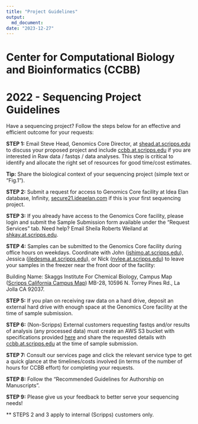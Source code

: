```yaml
---
title: "Project Guidelines"
output: 
  md_document:
date: "2023-12-27"
---
```


# Center for Computational Biology and Bioinformatics (CCBB)

# 2022 - Sequencing Project Guidelines


Have a sequencing project? Follow the steps below for an effective and efficient outcome for your requests:




**STEP 1:** Email Steve Head, Genomics Core Director, at <a href="mailto:shead.at.scripps.edu">shead.at.scripps.edu</a> to discuss your proposed project and include <a href="mailto:ccbb.at.scripps.edu">ccbb.at.scripps.edu</a> if you are interested in Raw data / fastqs / data analyses. This step is critical to identify and allocate the right set of resources for good time/cost estimates.


**Tip:** Share the biological context of your sequencing project (simple text or “Fig.1”).




**STEP 2:** Submit a request for access to Genomics Core facility at Idea Elan database, Infinity, <a href="https://secure21.ideaelan.com/secure/public/applogin.aspx">secure21.ideaelan.com</a> if this is your first sequencing project.


**STEP 3:** If you already have access to the Genomics Core facility, please login and submit the Sample Submission form available under the “Request Services” tab. Need help? Email Sheila Roberts Weiland at <a href="mailto:shkay.at.scripps.edu">shkay.at.scripps.edu</a>.




**STEP 4:** Samples can be submitted to the Genomics Core facility during office hours on weekdays. Coordinate with John (<a href="mailto:jshimo.at.scripps.edu">jshimo.at.scripps.edu</a>), Jessica (<a href="mailto:jledesma.at.scripps.edu">jledesma.at.scripps.edu</a>), or Nick (<a href="mailto:nvlee.at.scripps.edu">nvlee.at.scripps.edu</a>) to leave your samples in the freezer near the front door of the facility:


Building Name: Skaggs Institute For Chemical Biology, Campus Map (<a href="https://www.scripps.edu/_files/pdfs/footer/contact/scripps-california-campus-map.pdf">Scripps California Campus Map</a>) MB-28, 10596 N. Torrey Pines Rd., La Jolla CA 92037.




**STEP 5:** If you plan on receiving raw data on a hard drive, deposit an external hard drive with enough space at the Genomics Core facility at the time of sample submission.




**STEP 6:** (Non-Scripps) External customers requesting fastqs and/or results of analysis (any processed data) must create an AWS S3 bucket with specifications provided <a href="https://github.com/ScrippsCCBB/CCBBwebsite/blob/main/DataDispatch_via_AWS_S3bucket.pdf">here</a> and share the requested details with <a href="mailto:ccbb.at.scripps.edu">ccbb.at.scripps.edu</a> at the time of sample submission.




**STEP 7:** Consult our services page and click the relevant service type to get a quick glance at the timelines/costs involved (in terms of the number of hours for CCBB effort) for completing your requests.




**STEP 8:** Follow the “Recommended Guidelines for Authorship on Manuscripts”.


**STEP 9:** Please give us your feedback to better serve your sequencing needs!


** STEPS 2 and 3 apply to internal (Scripps) customers only.
